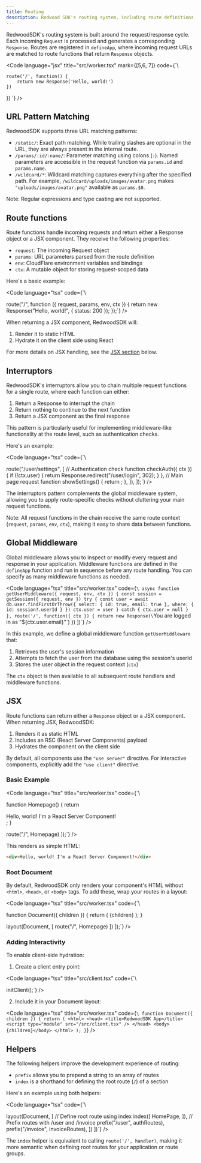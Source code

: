 ```yaml
---
title: Routing
description: Redwood SDK's routing system, including route definitions, request handling, and nested routing patterns
---
```



RedwoodSDK's routing system is built around the request/response cycle. 
Each incoming `Request` is processed and generates a corresponding `Response`. 
Routes are registered in `defineApp`, where incoming request URLs are matched to route functions that return `Response` objects.

<Code 
  language="jsx" 
  title="src/worker.tsx" 
  mark={[5,6, 7]}
  code={`\

    route('/', function() {
        return new Response('Hello, world!')
    })
})
`} />

## URL Pattern Matching

RedwoodSDK supports three URL matching patterns:

- `/static/`: Exact path matching. While trailing slashes are optional in the URL, they are always present in the internal route.
- `/params/:id/:name/`: Parameter matching using colons (`:`). Named parameters are accessible in the request function via `params.id` and `params.name`.
- `/wildcard/*`: Wildcard matching captures everything after the specified path. For example, `/wildcard/uploads/images/avatar.png` makes `"uploads/images/avatar.png"` available as `params.$0`.

Note: Regular expressions and type casting are not supported.

## Route functions

Route functions handle incoming requests and return either a Response object or a JSX component. They receive the following properties:

- `request`: The incoming Request object
- `params`: URL parameters parsed from the route definition
- `env`: CloudFlare environment variables and bindings
- `ctx`: A mutable object for storing request-scoped data

Here's a basic example:

<Code
  language="tsx"
  code={`\

route("/", function ({ request, params, env, ctx }) {
  return new Response("Hello, world!", { status: 200 });
});`} />

When returning a JSX component, RedwoodSDK will:
1. Render it to static HTML
2. Hydrate it on the client side using React

For more details on JSX handling, see the [JSX section](#jsx) below.

## Interruptors

RedwoodSDK's interruptors allow you to chain multiple request functions for a single route, where each function can either:

1. Return a Response to interrupt the chain
2. Return nothing to continue to the next function 
3. Return a JSX component as the final response

This pattern is particularly useful for implementing middleware-like functionality at the route level, such as authentication checks.

Here's an example:

<Code
  language="tsx"
  code={`\

  route("/user/settings", [
    // Authentication check
    function checkAuth({ ctx }) {
      if (!ctx.user) {
        return Response.redirect("/user/login", 302);
      }
    },
    // Main page request
    function showSettings() {
      return <UserSettingsPage />;
    },
  ]),
]);`} />

The interruptors pattern complements the global middleware system, allowing you to apply route-specific checks without cluttering your main request functions.

Note: All request functions in the chain receive the same route context (`request`, `params`, `env`, `ctx`), making it easy to share data between functions.

## Global Middleware

Global middleware allows you to inspect or modify every request and response in your application. Middleware functions are defined in the `defineApp` function and run in sequence before any route handling. You can specify as many middleware functions as needed.

<Code
  language="tsx"
  title="src/worker.tsx"
  code={`\
  async function getUserMiddleware({ request, env, ctx }) {
    const session = getSession({ request, env })
    try {
      const user = await db.user.findFirstOrThrow({
        select: {
          id: true,
          email: true
        },
        where: {
          id: session?.userId
        }
      })
      ctx.user = user
    } catch {
      ctx.user = null
    }
  },
  route('/', function({ ctx }) {
    return new Response(\`You are logged in as "\${ctx.user.email}"\`)
  })
])`} />

In this example, we define a global middleware function `getUserMiddleware` that:
1. Retrieves the user's session information
2. Attempts to fetch the user from the database using the session's userId
3. Stores the user object in the request context (`ctx`)

The `ctx` object is then available to all subsequent route handlers and middleware functions.

## JSX

Route functions can return either a `Response` object or a JSX component. When returning JSX, RedwoodSDK:

1. Renders it as static HTML
2. Includes an RSC (React Server Components) payload
3. Hydrates the component on the client side

By default, all components use the `"use server"` directive. For interactive components, explicitly add the `"use client"` directive.

### Basic Example

<Code
  language="tsx"
  title="src/worker.tsx"
  code={`\

function Homepage() {
  return <div>Hello, world! I'm a React Server Component!</div>;
}

  route("/", Homepage)
]);`} />

This renders as simple HTML:

```html
<div>Hello, world! I'm a React Server Component!</div>
```

### Root Document

By default, RedwoodSDK only renders your component's HTML without `<html>`, `<head>`, or `<body>` tags. To add these, wrap your routes in a layout:

<Code
  language="tsx"
  title="src/worker.tsx"
  code={`\

function Document({ children }) {
  return (
    <html>
      <head>
        <title>RedwoodSDK App</title>
      </head>
      <body>{children}</body>
    </html>
  );
}

  layout(Document, [
    route("/", Homepage)
  ])
]);`} />

### Adding Interactivity

To enable client-side hydration:

1. Create a client entry point:

<Code
  language="tsx"
  title="src/client.tsx"
  code={`\

initClient();`} />

2. Include it in your Document layout:

<Code
  language="tsx"
  title="src/worker.tsx"
  code={`\
function Document({ children }) {
  return (
    <html>
      <head>
        <title>RedwoodSDK App</title>
        <script type="module" src="/src/client.tsx" />
      </head>
      <body>{children}</body>
    </html>
  );
}`} />

## Helpers

The following helpers improve the development experience of routing:

- `prefix` allows you to prepend a string to an array of routes
- `index` is a shorthand for defining the root route (`/`) of a section

Here's an example using both helpers:

<Code
  language="tsx"
  code={`\

  layout(Document, [
    // Define root route using index
    index([
      HomePage,
    ]),
    // Prefix routes with /user and /invoice
    prefix("/user", authRoutes),
    prefix("/invoice", invoiceRoutes),
  ])
])`} />

The `index` helper is equivalent to calling `route('/', handler)`, making it more semantic when defining root routes for your application or route groups.
